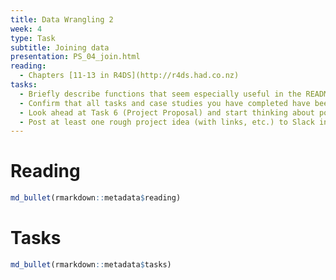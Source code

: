 ```yaml
---
title: Data Wrangling 2 
week: 4
type: Task
subtitle: Joining data
presentation: PS_04_join.html
reading:
  - Chapters [11-13 in R4DS](http://r4ds.had.co.nz)
tasks:
  - Briefly describe functions that seem especially useful in the README.md file for this week.
  - Confirm that all tasks and case studies you have completed have been committed in your course repository and pushed to Github. 
  - Look ahead at Task 6 (Project Proposal) and start thinking about possibilities
  - Post at least one rough project idea (with links, etc.) to Slack in the [Project Channel](https://ubspatialdatascience.slack.com/messages/CDNEG4WN8).
---
```


# Reading

```r
md_bullet(rmarkdown::metadata$reading)
```


# Tasks

```r
md_bullet(rmarkdown::metadata$tasks)
```

